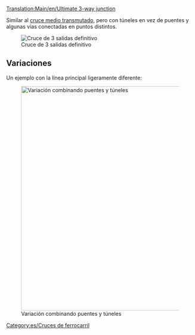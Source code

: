 [[Translation:Main/en/Ultimate 3-way junction]]{{es/Menú de Cruces}}

Similar al [[Main/es/Cruce medio transmutado|cruce medio transmutado]], pero con túneles en vez de puentes y algunas vías conectadas en puntos distintos.

[[File:en/Ultimate 3way junction.png|frame|none|Cruce de 3 salidas definitivo]]

{{Template:Criterios sobre cruces/Es|Medio|2|1|0|0|1|1|1|1|0|0|0||Los trenes averiados afectan una línea.|
'''Pros'''
*Alta velocidad.
*Alta capacidad de tráfico.
*Atascos muy poco probables.
*Área pequeña.
*No hay curvas cerradas.
*Puede ser fácilmente construido para cualquier longitud de los trenes.
*Espacio de espera adecuado para que giren los trenes.

'''Contras'''
*Lagunas de señalización en los túneles. (Duplicar los túneles hace que el cruce sea por lo menos 2x2 casillas más grande y más difícil de construir)

'''Consejos'''
*Comience por construir el primer tramo corto diagonal, de longitud igual a la del tren.
}}

==Variaciones==
Un ejemplo con la línea principal ligeramente diferente:

[[File:en/3way-over-under.jpeg|none|thumb|600px|Variación combinando puentes y túneles]]

{{Template:Criterios sobre cruces/Es|Medio|3|1|1|1|0|1|1|1|0|0|0||Los trenes averiados afectan una línea.|

'''Pros'''
*Alta capacidad de tráfico.

'''Contras'''
*Lento, excepto si las vías son diagonales.
*Atascos más probables que en el ejemplo anterior.
*Requiere espacio entre las vías.
*Curvas cerradas, excepto si las vías son diagonales.
*No hay suficiente espacio de espera para que den la vuelta los trenes.
*Deficiencias de señalización en los puentes y túneles.
*Los puentes frenan los trenes de levitación magnética de alta velocidad.
}}

[[Category:es/Cruces de ferrocarril]]